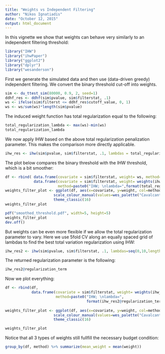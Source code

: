 ```yaml
---
title: "Weights vs Independent Filtering"
author: "Nikos Ignatiadis"
date: "October 12, 2015"
output: html_document
---
```


In this vignette we show that weights can behave very similarly to an independent filtering threshold:

```r
library("IHW")
library("ihwPaper")
library("ggplot2")
library("dplyr")
library("wesanderson")
```

First we generate the simulated data and then use (data-driven greedy) independent filtering. We convert the binary threshold cut-off into weights.

```r
sim <- du_ttest_sim(80000, 0.9, 2, seed=1)
ddhf_res <- ddhf(sim$pvalue, sim$filterstat, .1)
ws <- ifelse(sim$filterst <= ddhf_res$cutoff_value, 0, 1)
ws <- ws/sum(ws)*length(sim$pvalue)
```

The induced weight function has total regularization equal to the following:
```r
total_regularization_lambda <- max(ws)-min(ws)
total_regularization_lambda
```

We now apply IHW based on the above total regularization penalization parameter. This makes the comparison more directly applicable.

```r
ihw_res <- ihw(sim$pvalue, sim$filterstat, .1, lambdas = total_regularization_lambda, nfolds=1L,  nbins=20)
```

The plot below compares the binary threshold with the IHW threshold, which is a bit smoother:

```r
df <- rbind( data.frame(covariate = sim$filterstat, weight= ws, method="filtering"),
             data.frame(covariate = sim$filterstat, weight= weights(ihw_res, levels_only=F), 
                        method=paste0("IHW; \nlambda=",format(total_regularization_lambda,digits=2))))
weights_filter_plot <- ggplot(df, aes(x=covariate, y=weight, col=method)) + geom_step(size=1.65)+
                      scale_colour_manual(values=wes_palette("Cavalcanti")[c(1,2)]) +
                      theme_classic(16)
weights_filter_plot
```

```r
pdf("smoothed_threshold.pdf", width=5, height=5)
weights_filter_plot
dev.off()
```

But weights can be even more flexible if we allow the total regularization parameter to vary. Here we use 5fold CV along an equally spaced grid of lambdas to find the best total variation regularization using IHW:

```r
ihw_res2 <- ihw(sim$pvalue, sim$filterstat, .1, lambdas=seq(0,10,length=20), nfolds=1L, nfolds_internal = 5L, nbins=20, quiet=T)
```

The returned regularization parameter is the following:

```r
ihw_res2@regularization_term
```
Now we plot everything:
```r
df <- rbind(df,
            data.frame(covariate = sim$filterstat, weight= weights(ihw_res2, levels_only=F),  
                       method=paste0("IHW; \nlambda=",
                                     format(ihw_res2@regularization_term ,digits=2))))
            
weights_filter_plot <- ggplot(df, aes(x=covariate, y=weight, col=method)) + geom_step(size=1.65)+
                      scale_colour_manual(values=wes_palette("Cavalcanti")[c(1,2,3)]) +
                      theme_classic(16)

weights_filter_plot
```

Notice that all 3 types of weights still fullfill the necessary budget condition:

```r
group_by(df, method) %>% summarize(mean_weight = mean(weight))
```
